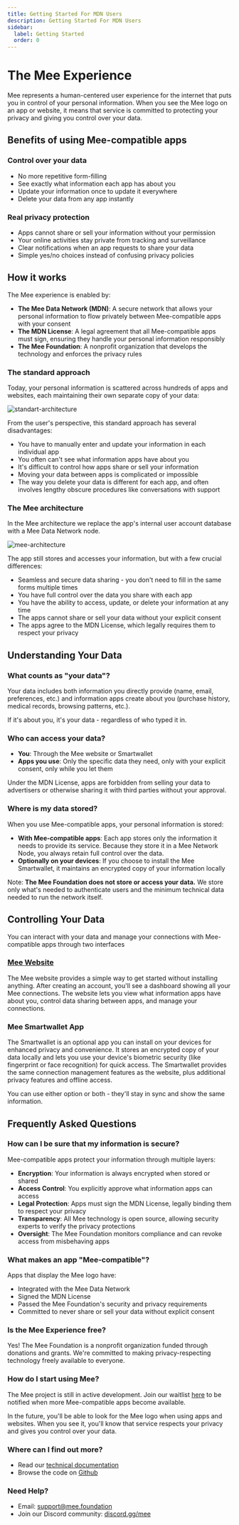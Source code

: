 ```yaml
---
title: Getting Started For MDN Users
description: Getting Started For MDN Users
sidebar:
  label: Getting Started
  order: 0
---
```


# The Mee Experience

Mee represents a human-centered user experience for the internet that puts you in control of your personal information. When you see the Mee logo on an app or website, it means that service is committed to protecting your privacy and giving you control over your data.

## Benefits of using Mee-compatible apps

### Control over your data

- No more repetitive form-filling
- See exactly what information each app has about you
- Update your information once to update it everywhere
- Delete your data from any app instantly

### Real privacy protection

- Apps cannot share or sell your information without your permission
- Your online activities stay private from tracking and surveillance
- Clear notifications when an app requests to share your data
- Simple yes/no choices instead of confusing privacy policies

## How it works

The Mee experience is enabled by:

- **The Mee Data Network (MDN)**: A secure network that allows your personal information to flow privately between Mee-compatible apps with your consent
- **The MDN License**: A legal agreement that all Mee-compatible apps must sign, ensuring they handle your personal information responsibly
- **The Mee Foundation**: A nonprofit organization that develops the technology and enforces the privacy rules

### The standard approach

Today, your personal information is scattered across hundreds of apps and websites, each maintaining their own separate copy of your data:

![standart-architecture](../../images/standart-architecture.png)

From the user's perspective, this standard approach has several disadvantages:

- You have to manually enter and update your information in each individual app
- You often can't see what information apps have about you
- It's difficult to control how apps share or sell your information
- Moving your data between apps is complicated or impossible
- The way you delete your data is different for each app, and often involves lengthy obscure procedures like conversations with support

### The Mee architecture

In the Mee architecture we replace the app's internal user account database with a Mee Data Network node.

![mee-architecture](../../images/mee-architecture.png)

The app still stores and accesses your information, but with a few crucial differences:

- Seamless and secure data sharing - you don't need to fill in the same forms multiple times
- You have full control over the data you share with each app
- You have the ability to access, update, or delete your information at any time
- The apps cannot share or sell your data without your explicit consent
- The apps agree to the MDN License, which legally requires them to respect your privacy

## Understanding Your Data

### What counts as "your data"?

Your data includes both information you directly provide (name, email, preferences, etc.) and information apps create about you (purchase history, medical records, browsing patterns, etc.).

If it's about you, it's your data - regardless of who typed it in.

### Who can access your data?

- **You**: Through the Mee website or Smartwallet
- **Apps you use**: Only the specific data they need, only with your explicit consent, only while you let them

Under the MDN License, apps are forbidden from selling your data to advertisers or otherwise sharing it with third parties without your approval.

### Where is my data stored?

When you use Mee-compatible apps, your personal information is stored:

- **With Mee-compatible apps**: Each app stores only the information it needs to provide its service. Because they store it in a Mee Network Node, you always retain full control over the data.
- **Optionally on your devices**: If you choose to install the Mee Smartwallet, it maintains an encrypted copy of your information locally

Note: **The Mee Foundation does not store or access your data.** We store only what's needed to authenticate users and the minimum technical data needed to run the network itself.

## Controlling Your Data

You can interact with your data and manage your connections with Mee-compatible apps through two interfaces

### [Mee Website](https://itsmee.org/)

The Mee website provides a simple way to get started without installing anything. After creating an account, you'll see a dashboard showing all your Mee connections. The website lets you view what information apps have about you, control data sharing between apps, and manage your connections.

### Mee Smartwallet App

The Smartwallet is an optional app you can install on your devices for enhanced privacy and convenience. It stores an encrypted copy of your data locally and lets you use your device's biometric security (like fingerprint or face recognition) for quick access. The Smartwallet provides the same connection management features as the website, plus additional privacy features and offline access.

You can use either option or both - they'll stay in sync and show the same information.

## Frequently Asked Questions

### How can I be sure that my information is secure?

Mee-compatible apps protect your information through multiple layers:

- **Encryption**: Your information is always encrypted when stored or shared
- **Access Control**: You explicitly approve what information apps can access
- **Legal Protection**: Apps must sign the MDN License, legally binding them to respect your privacy
- **Transparency**: All Mee technology is open source, allowing security experts to verify the privacy protections
- **Oversight**: The Mee Foundation monitors compliance and can revoke access from misbehaving apps

### What makes an app "Mee-compatible"?

Apps that display the Mee logo have:

- Integrated with the Mee Data Network
- Signed the MDN License
- Passed the Mee Foundation's security and privacy requirements
- Committed to never share or sell your data without explicit consent

### Is the Mee Experience free?

Yes! The Mee Foundation is a nonprofit organization funded through donations and grants. We're committed to making privacy-respecting technology freely available to everyone.

### How do I start using Mee?

The Mee project is still in active development. Join our waitlist [here](https://mee.foundation/about#waitlist) to be notified when more Mee-compatible apps become available.

In the future, you'll be able to look for the Mee logo when using apps and websites. When you see it, you'll know that service respects your privacy and gives you control over your data.

### Where can I find out more?

- Read our [technical documentation](https://mdn.mee.foundation/docs/developers/mdn/)
- Browse the code on [Github](https://github.com/MeeFoundation/)

### Need Help?

- Email: [support@mee.foundation](mailto:support@mee.foundation)
- Join our Discord community: [discord.gg/mee](http://discord.gg/mee)
